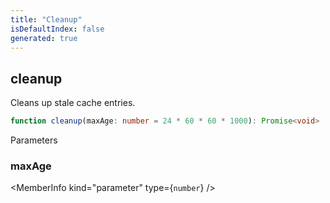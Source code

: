 ```yaml
---
title: "Cleanup"
isDefaultIndex: false
generated: true
---
```



<!-- This file was generated from the CommandKit source. Do not modify. Instead, re-run the "docgen" script -->


## cleanup

<GenerationInfo sourceFile="packages/cache/src/use-cache.ts" sourceLine="289" packageName="@commandkit/cache" />

Cleans up stale cache entries.

```ts title="Signature"
function cleanup(maxAge: number = 24 * 60 * 60 * 1000): Promise<void>
```
Parameters

### maxAge

<MemberInfo kind="parameter" type={`number`} />

